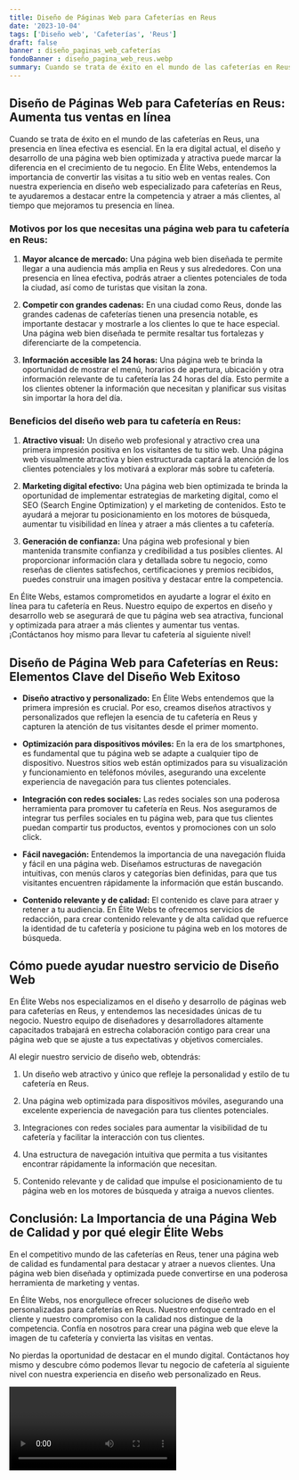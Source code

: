 ```yaml
---
title: Diseño de Páginas Web para Cafeterías en Reus
date: '2023-10-04'
tags: ['Diseño web', 'Cafeterías', 'Reus']
draft: false
banner : diseño_paginas_web_cafeterías
fondoBanner : diseño_pagina_web_reus.webp
summary: Cuando se trata de éxito en el mundo de las cafeterías en Reus, una presencia en línea efectiva es esencial. En la era digital actual, el diseño y desarrollo de una página web bien optimizada y atractiva puede marcar la diferencia en el crecimiento de tu negocio. En Élite Webs, entendemos la importancia de convertir las visitas a tu sitio web en ventas reales. Con nuestra experiencia en diseño web especializado para cafeterías en Reus, te ayudaremos a destacar entre la competencia y atraer a más clientes, al tiempo que mejoramos tu presencia en línea.
---
```


## Diseño de Páginas Web para Cafeterías en Reus: Aumenta tus ventas en línea

Cuando se trata de éxito en el mundo de las cafeterías en Reus, una presencia en línea efectiva es esencial. En la era digital actual, el diseño y desarrollo de una página web bien optimizada y atractiva puede marcar la diferencia en el crecimiento de tu negocio. En Élite Webs, entendemos la importancia de convertir las visitas a tu sitio web en ventas reales. Con nuestra experiencia en diseño web especializado para cafeterías en Reus, te ayudaremos a destacar entre la competencia y atraer a más clientes, al tiempo que mejoramos tu presencia en línea.

### Motivos por los que necesitas una página web para tu cafetería en Reus: 

1. **Mayor alcance de mercado:** Una página web bien diseñada te permite llegar a una audiencia más amplia en Reus y sus alrededores. Con una presencia en línea efectiva, podrás atraer a clientes potenciales de toda la ciudad, así como de turistas que visitan la zona. 

2. **Competir con grandes cadenas:** En una ciudad como Reus, donde las grandes cadenas de cafeterías tienen una presencia notable, es importante destacar y mostrarle a los clientes lo que te hace especial. Una página web bien diseñada te permite resaltar tus fortalezas y diferenciarte de la competencia.

3. **Información accesible las 24 horas:** Una página web te brinda la oportunidad de mostrar el menú, horarios de apertura, ubicación y otra información relevante de tu cafetería las 24 horas del día. Esto permite a los clientes obtener la información que necesitan y planificar sus visitas sin importar la hora del día.

### Beneficios del diseño web para tu cafetería en Reus: 

1. **Atractivo visual:** Un diseño web profesional y atractivo crea una primera impresión positiva en los visitantes de tu sitio web. Una página web visualmente atractiva y bien estructurada captará la atención de los clientes potenciales y los motivará a explorar más sobre tu cafetería.

2. **Marketing digital efectivo:** Una página web bien optimizada te brinda la oportunidad de implementar estrategias de marketing digital, como el SEO (Search Engine Optimization) y el marketing de contenidos. Esto te ayudará a mejorar tu posicionamiento en los motores de búsqueda, aumentar tu visibilidad en línea y atraer a más clientes a tu cafetería.

3. **Generación de confianza:** Una página web profesional y bien mantenida transmite confianza y credibilidad a tus posibles clientes. Al proporcionar información clara y detallada sobre tu negocio, como reseñas de clientes satisfechos, certificaciones y premios recibidos, puedes construir una imagen positiva y destacar entre la competencia.

En Élite Webs, estamos comprometidos en ayudarte a lograr el éxito en línea para tu cafetería en Reus. Nuestro equipo de expertos en diseño y desarrollo web se asegurará de que tu página web sea atractiva, funcional y optimizada para atraer a más clientes y aumentar tus ventas. ¡Contáctanos hoy mismo para llevar tu cafetería al siguiente nivel!

<GifSeo />

<Cta />

## Diseño de Página Web para Cafeterías en Reus: Elementos Clave del Diseño Web Exitoso

- **Diseño atractivo y personalizado:** En Élite Webs entendemos que la primera impresión es crucial. Por eso, creamos diseños atractivos y personalizados que reflejen la esencia de tu cafetería en Reus y capturen la atención de tus visitantes desde el primer momento.

- **Optimización para dispositivos móviles:** En la era de los smartphones, es fundamental que tu página web se adapte a cualquier tipo de dispositivo. Nuestros sitios web están optimizados para su visualización y funcionamiento en teléfonos móviles, asegurando una excelente experiencia de navegación para tus clientes potenciales.

- **Integración con redes sociales:** Las redes sociales son una poderosa herramienta para promover tu cafetería en Reus. Nos aseguramos de integrar tus perfiles sociales en tu página web, para que tus clientes puedan compartir tus productos, eventos y promociones con un solo click.

- **Fácil navegación:** Entendemos la importancia de una navegación fluida y fácil en una página web. Diseñamos estructuras de navegación intuitivas, con menús claros y categorías bien definidas, para que tus visitantes encuentren rápidamente la información que están buscando.

- **Contenido relevante y de calidad:** El contenido es clave para atraer y retener a tu audiencia. En Élite Webs te ofrecemos servicios de redacción, para crear contenido relevante y de alta calidad que refuerce la identidad de tu cafetería y posicione tu página web en los motores de búsqueda.

## Cómo puede ayudar nuestro servicio de Diseño Web

En Élite Webs nos especializamos en el diseño y desarrollo de páginas web para cafeterías en Reus, y entendemos las necesidades únicas de tu negocio. Nuestro equipo de diseñadores y desarrolladores altamente capacitados trabajará en estrecha colaboración contigo para crear una página web que se ajuste a tus expectativas y objetivos comerciales.

Al elegir nuestro servicio de diseño web, obtendrás:

1. Un diseño web atractivo y único que refleje la personalidad y estilo de tu cafetería en Reus.

2. Una página web optimizada para dispositivos móviles, asegurando una excelente experiencia de navegación para tus clientes potenciales.

3. Integraciones con redes sociales para aumentar la visibilidad de tu cafetería y facilitar la interacción con tus clientes.

4. Una estructura de navegación intuitiva que permita a tus visitantes encontrar rápidamente la información que necesitan.

5. Contenido relevante y de calidad que impulse el posicionamiento de tu página web en los motores de búsqueda y atraiga a nuevos clientes.

## Conclusión: La Importancia de una Página Web de Calidad y por qué elegir Élite Webs

En el competitivo mundo de las cafeterías en Reus, tener una página web de calidad es fundamental para destacar y atraer a nuevos clientes. Una página web bien diseñada y optimizada puede convertirse en una poderosa herramienta de marketing y ventas.

En Élite Webs, nos enorgullece ofrecer soluciones de diseño web personalizadas para cafeterías en Reus. Nuestro enfoque centrado en el cliente y nuestro compromiso con la calidad nos distingue de la competencia. Confía en nosotros para crear una página web que eleve la imagen de tu cafetería y convierta las visitas en ventas.

No pierdas la oportunidad de destacar en el mundo digital. Contáctanos hoy mismo y descubre cómo podemos llevar tu negocio de cafetería al siguiente nivel con nuestra experiencia en diseño web personalizado en Reus.

<Video />

<CtaBot job='Cafeterías' city='Reus'/>

<Gmaps query='Reus+españa+maps' />